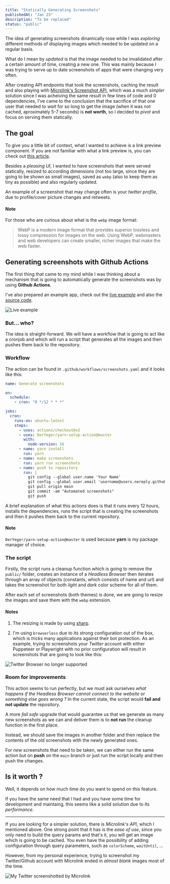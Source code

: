 ```yaml
---
title: "Statically Generating Screenshots"
publishedAt: "Jan 23"
description: "To be replaced"
status: "public"
---
```


The idea of generating screenshots dinamically rose while I was _exploring_ different methods of displaying images which needed to be updated on a regular basis.

What do I mean by _updated_ is that the image needed to be invalidated after a certain amount of time, creating a new one. This was mainly because I was trying to serve up to date screenshots of apps that were changing very often.

After creating API endpoints that took the screenshots, caching the result and also playing with [Microlink's Screenshot API](https://microlink.io/screenshot), which was a much _simpler_ solution since I was acheiving the same result in few lines of code and 0 dependencies, I've came to the conclusion that the sacrifice of that one user that needed to _wait_ for so long to get the image (when it was not cached, aproximately 5-7 seconds) is **not worth**, so I decided to _pivot_ and focus on serving them statically.

## The goal

To give you a little bit of context, what I wanted to achieve is a link preview component. If you are not familiar with what a link preview is, you can check out [this article](https://uiw.tf/link-preview).

Besides a _pleasing UI_, I wanted to have screenshots that were served statically, resized to according dimensions (not too large, since they are going to be shown as small images), saved as `webp` (also to keep them as tiny as possible) and also regularly updated.

An example of a screenshot that may change often is your _twitter profile_, due to profile/cover picture changes and retweets.

#### Note

For those who are curious about what is the `webp` image format:

> WebP is a modern image format that provides superior lossless and lossy compression for images on the web. Using WebP, webmasters and web developers can create smaller, richer images that make the web faster.

## Generating screenshots with Github Actions

The first thing that came to my mind while I was thinking about a mechanism that is going to automatically generate the screenshots was by using **Github Actions**.

I've also prepared an example app, check out the [live example](https://github-actions-images.vercel.app/) and also the [source code](https://github.com/mariusflorescu/github-actions-images).

![Live example](/link-previews/example.gif)

### But... who?

The idea is straight-forward. We will have a workflow that is going to act like a cronjob and which will run a script that generates all the images and then pushes them back to the repository.

### Workflow

The action can be found in `.github/workflows/screenshots.yaml` and it looks like this:

```yaml
name: Generate screenshots

on:
  schedule:
    - cron: "0 */12 * * *"

jobs:
  cron:
    runs-on: ubuntu-latest
    steps:
      - uses: actions/checkout@v2
      - uses: DerYeger/yarn-setup-action@master
        with:
          node-version: 16
      - name: yarn install
        run: yarn
      - name: make screenshots
        run: yarn run screenshots
      - name: push to repository
        run: |
          git config --global user.name 'Your Name'
          git config --global user.email 'username@users.noreply.github.com'
          git pull origin main
          git commit -am "Automated screenshots"
          git push
```

A brief explanation of what this actions does is that it runs every 12 hours, installs the dependencies, runs the script that is creating the screenshots and then it pushes them back to the current repository.

#### Note

`DerYeger/yarn-setup-action@master` is used because **yarn** is my package manager of choice.

### The script

Firstly, the script runs a cleanup function which is going to remove the `public/` folder, creates an instance of a _Headless Browser_ then iterates through an array of objects (constants, which consists of name and url) and takes the screenshot for both _light_ and _dark_ color scheme for all of them.

After each set of screenshots (both themes) is done, we are going to resize the images and save them with the `webp` extension.

#### Notes

1. The resizing is made by using [sharp](https://www.npmjs.com/package/sharp).

2. I'm using `browserless` due to its strong configuration out of the box, which is _tricks_ many applications against their bot protection. As an example, trying to screenshots your _Twitter_ account with either Puppeteer or Playwright with no prior configuration will result in screenshots that are going to look like this:

![Twitter Browser no longer supported](/link-previews/twitter.png)

### Room for improvements

This action seems to run perfectly, but we must ask ourselves _what happens if the Headless Browser cannot connect to the website or something else goes wrong ?_ In the current state, the script would **fail and not update** the repository.

A more _fail safe_ upgrade that would guarantee us that we generate as many new screenshots as we can and deliver them is to **not run** the cleanup function in the first place.

Instead, we should save the images in another folder and then replace the contents of the old screenshots with the newly generated ones.

For _new_ screenshots that need to be taken, we can either run the same action but on **push** on the `main` branch or just run the script locally and then push the changes.

## Is it worth ?

Well, it depends on how much time do you want to spend on this feature.

If you have the same need that I had and you have some time for development and maintaing, this seems like a solid solution due to its _performance_.

---

If you are looking for a simpler solution, there is _Microlink's API_, which I mentioned above. One strong point that it has is the _ease of use_, since you only need to build the query params and that's it, you will get an image which is going to be cached. You even have the possibility of adding configuration through query parameters, such as `colorScheme`, `waitUntil`, ...

However, from my personal experience, trying to screenshot my Twitter/Github account with Microlink ended in _almost blank_ images most of the time.

![My Twitter screenshotted by Microlink](/link-previews/my-twitter.png)
